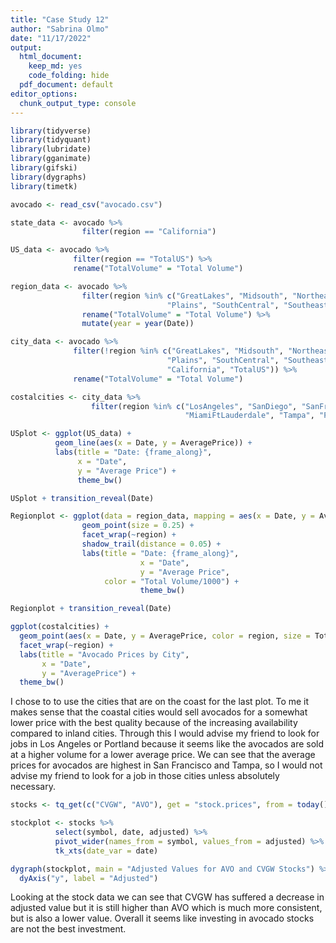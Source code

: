 ```yaml
---
title: "Case Study 12"
author: "Sabrina Olmo"
date: "11/17/2022"
output:
  html_document:
    keep_md: yes
    code_folding: hide
  pdf_document: default
editor_options:
  chunk_output_type: console
---
```


```r
library(tidyverse)
library(tidyquant)
library(lubridate)
library(gganimate)
library(gifski)
library(dygraphs)
library(timetk)
```

```r
avocado <- read_csv("avocado.csv")

state_data <- avocado %>%
                filter(region == "California")

US_data <- avocado %>%
              filter(region == "TotalUS") %>%
              rename("TotalVolume" = "Total Volume")

region_data <- avocado %>%
                filter(region %in% c("GreatLakes", "Midsouth", "Northeast", "NorthernNewEngland",
                                   "Plains", "SouthCentral", "Southeast", "West", "WestTexNewMexico")) %>%       
                rename("TotalVolume" = "Total Volume") %>%
                mutate(year = year(Date))

city_data <- avocado %>%
              filter(!region %in% c("GreatLakes", "Midsouth", "Northeast", "NorthernNewEngland",
                                   "Plains", "SouthCentral", "Southeast", "West", "WestTexNewMexico", 
                                   "California", "TotalUS")) %>%
              rename("TotalVolume" = "Total Volume")

costalcities <- city_data %>%
                  filter(region %in% c("LosAngeles", "SanDiego", "SanFrancisco",
                                       "MiamiFtLauderdale", "Tampa", "Portland"))
```

```r
USplot <- ggplot(US_data) +
          geom_line(aes(x = Date, y = AveragePrice)) +
          labs(title = "Date: {frame_along}",
               x = "Date",
               y = "Average Price") +
               theme_bw()

USplot + transition_reveal(Date)

Regionplot <- ggplot(data = region_data, mapping = aes(x = Date, y = AveragePrice, color = TotalVolume)) +
                geom_point(size = 0.25) +
                facet_wrap(~region) +
                shadow_trail(distance = 0.05) +
                labs(title = "Date: {frame_along}",
                             x = "Date",
                             y = "Average Price",
                     color = "Total Volume/1000") +
                             theme_bw()

Regionplot + transition_reveal(Date)

ggplot(costalcities) +
  geom_point(aes(x = Date, y = AveragePrice, color = region, size = TotalVolume/1000)) +
  facet_wrap(~region) +
  labs(title = "Avocado Prices by City",
       x = "Date",
       y = "AveragePrice") +
  theme_bw()
```
I chose to to use the cities that are on the coast for the last plot. To me it makes sense that the coastal cities would sell avocados for a somewhat lower price with the best quality because of the increasing availability compared to inland cities. Through this I would advise my friend to look for jobs in Los Angeles or Portland because it seems like the avocados are sold at a higher volume for a lower average price. We can see that the average prices for avocados are highest in San Francisco and Tampa, so I would not advise my friend to look for a job in those cities unless absolutely necessary. 

```r
stocks <- tq_get(c("CVGW", "AVO"), get = "stock.prices", from = today() - years(2), to = today())

stockplot <- stocks %>%  
          select(symbol, date, adjusted) %>%
          pivot_wider(names_from = symbol, values_from = adjusted) %>%
          tk_xts(date_var = date) 

dygraph(stockplot, main = "Adjusted Values for AVO and CVGW Stocks") %>%
  dyAxis("y", label = "Adjusted")
```
Looking at the stock data we can see that CVGW has suffered a decrease in adjusted value but it is still higher than AVO which is much more consistent, but is also a lower value. Overall it seems like investing in avocado stocks are not the best investment. 